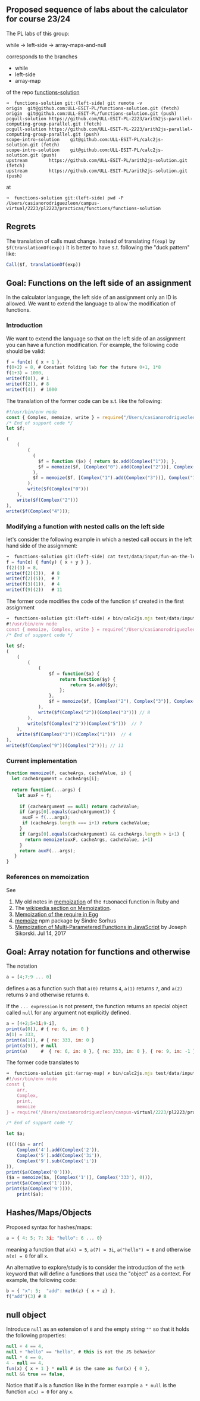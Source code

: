 
##  Proposed sequence of labs about the calculator for course 23/24

The PL labs of this group:

while -> left-side -> array-maps-and-null

corresponds to the branches

- while
- left-side
- array-map

of the repo [functions-solution](https://github.com/ULL-ESIT-PL/functions-solution)

```
➜  functions-solution git:(left-side) git remote -v
origin  git@github.com:ULL-ESIT-PL/functions-solution.git (fetch)
origin  git@github.com:ULL-ESIT-PL/functions-solution.git (push)
pcgull-solution https://github.com/ULL-ESIT-PL-2223/arith2js-parallel-computing-group-parallel.git (fetch)
pcgull-solution https://github.com/ULL-ESIT-PL-2223/arith2js-parallel-computing-group-parallel.git (push)
scope-intro-solution    git@github.com:ULL-ESIT-PL/calc2js-solution.git (fetch)
scope-intro-solution    git@github.com:ULL-ESIT-PL/calc2js-solution.git (push)
upstream        https://github.com/ULL-ESIT-PL/arith2js-solution.git (fetch)
upstream        https://github.com/ULL-ESIT-PL/arith2js-solution.git (push)
```

at

```
➜  functions-solution git:(left-side) pwd -P
/Users/casianorodriguezleon/campus-virtual/2223/pl2223/practicas/functions/functions-solution
```

## Regrets

The translation of calls must change. Instead of translating
`f(exp)` by `$f(translationOf(exp))` it is better to have s.t. following the "duck pattern" like:

```js
Call($f, translationOf(exp))
``` 

## Goal: Functions on the left side of an assignment

In the calculator language, the left side of an assignment only an ID is allowed. We want to extend the language to allow the modification of functions.

### Introduction

We want to extend the language so that on the left side of an assignment you can have a function modification. For example, the following code should be valid:

```js showLineNumbers {2,3} filename="test/data/input/fun.calc"
f = fun(x) { x + 1 },
f(0+2) = 8, # Constant folding lab for the future 0+1, 1*8
f(1+3) = 1000,
write(f(0)), # 1
write(f(2)), # 8
write(f(4))  # 1000
```

The translation of the former code can be s.t. like the following:

```js showLineNumbers {11,13} filename="test/data/expectedjs/fun.js"
#!/usr/bin/env node
const { Complex, memoize, write } = require("/Users/casianorodriguezleon/campus-virtual/2223/pl2223/practicas/functions/functions-solution/src/support-lib.js");
/* End of support code */
let $f;

(
    (
        (
          (
            $f = function ($x) { return $x.add(Complex("1")); }, 
            $f = memoize($f, [Complex("0").add(Complex("2"))], Complex("8"), 0)
          ), 
          $f = memoize($f, [Complex("1").add(Complex("3"))], Complex("1000"), 0)
        ), 
        write($f(Complex("0")))
    ), 
    write($f(Complex("2")))
), 
write($f(Complex("4")));
```

### Modifying a function with nested calls on the left side

let's consider the following example in which a nested call occurs in the left hand side of the assignment:

```js showLineNumbers {3} filename="test/data/input/fun-on-the-left-side.calc"
➜  functions-solution git:(left-side) cat test/data/input/fun-on-the-left-side.calc            
f = fun(x) { fun(y) { x + y } },
f(2)(3) = 8, 
write(f(2)(3)),  # 8
write(f(2)(5)),  # 7
write(f(3)(1)),  # 4
write(f(9)(2))   # 11
```

The former code modifies the code of the function `$f`  created in the first assignment

```js showLineNumbers {16} filename="test/data/expectedjs/fun-on-the-left-side.js"
➜  functions-solution git:(left-side) ✗ bin/calc2js.mjs test/data/input/fun-on-the-left-side.calc
#!/usr/bin/env node
const { memoize, Complex, write } = require("/Users/casianorodriguezleon/campus-virtual/2223/pl2223/practicas/functions/functions-solution/src/support-lib.js"); 
/* End of support code */
 
let $f;
(
    (
        (
            (
                $f = function($x) {
                    return function($y) {
                        return $x.add($y);
                    };
                }, 
                $f = memoize($f, [Complex("2"), Complex("3")], Complex("8"), 0)
            ), 
            write($f(Complex("2"))(Complex("3"))) // 8
        ), 
        write($f(Complex("2"))(Complex("5")))  // 7
    ), 
    write($f(Complex("3"))(Complex("1")))  // 4
), 
write($f(Complex("9"))(Complex("2"))); // 11
```

### Current implementation

```js showLineNumbers {1,3} filename="src/support-lib.js"
function memoize(f, cacheArgs, cacheValue, i) {
  let cacheArgument = cacheArgs[i];
  
  return function(...args) {
    let auxF = f;
    
     if (cacheArgument == null) return cacheValue;
     if (args[0].equals(cacheArgument)) {
      auxF = f(...args);
      if (cacheArgs.length === i+1) return cacheValue;
     }
     if (args[0].equals(cacheArgument) && cacheArgs.length > i+1) {
       return memoize(auxF, cacheArgs, cacheValue, i+1)
     }
     return auxF(...args);
   }
}
```

### References on memoization

See 
1. My old notes in [memoization](https://crguezl.github.io/apuntes-ruby/node167.html) of the `fib`onacci function in Ruby and 
2. The [wikipedia section on Memoization](https://en.wikipedia.org/wiki/Memoization).
3. [Memoization of the require in Egg](https://crguezl.github.io/ull-esit-1617/_book/practicas/practica-egg-4.html)
4. [memoize](https://github.com/sindresorhus/memoize) npm package by Sindre Sorhus
5. [Memoization of Multi-Parametered Functions in JavaScript](https://medium.com/@joedski/memoization-of-multi-parametered-functions-in-javascript-8508e89ba545) by Joseph Sikorski. Jul 14, 2017

## Goal: Array notation for functions and otherwise

The notation

```js
a = [4;7;9 ... 0]
```

defines `a` as a function such that `a(0)` returns `4`, `a(1)` returns `7`, and `a(2)` returns `9` and otherwise 
returns `0`.

If the `... expression` is not present, the function returns an special object called 
`null` for any argument not explicitly defined.

```js showLineNumbers filename: test/data/input/arr.calc 
a = [4+2;5+3i;9-i],
print(a(0)), # { re: 6, im: 0 }
a(1) = 333,  
print(a(1)), # { re: 333, im: 0 }
print(a(9)), # null
print(a)     #  { re: 6, im: 0 }, { re: 333, im: 0 }, { re: 9, im: -1 } ]
```

The former code translates to

```js showLineNumbers filename: test/data/expectedjs/arr.js {14-18}
➜  functions-solution git:(array-map) ✗ bin/calc2js.mjs test/data/input/arr.calc | npx prettier --parser babel
#!/usr/bin/env node
const {
    arr,
    Complex,
    print,
    memoize
} = require('/Users/casianorodriguezleon/campus-virtual/2223/pl2223/practicas/functions/functions-solution/src/support-lib.js');

/* End of support code */

let $a;

((((($a = arr(
    Complex('4').add(Complex('2')),
    Complex('5').add(Complex('3i')),
    Complex('9').sub(Complex('i'))
)),
print($a(Complex('0')))),
($a = memoize($a, [Complex('1')], Complex('333'), 0))),
print($a(Complex('1')))),
print($a(Complex('9')))),
    print($a);
```

## Hashes/Maps/Objects

Proposed syntax for hashes/maps:

```js
a = { 4: 5; 7: 3i; "hello": 6 ... 0}
```

meaning a function that `a(4) = 5`, `a(7) = 3i`, `a("hello") = 6` and otherwise `a(x) = 0` for all `x`.

An alternative to explore/study is to consider the introduction of the `meth` keyword that will define a functions that usea the "object" as a context. For example, the following code:

```js
b = { "x": 5;  "add": meth(z) { x + z} },
f("add")(3) # 8
```

## null object 

Introduce `null` as an extension of `0` and the empty string `""` so that it holds the following properties:

```js
null + 4 == 4,
null + "hello" == "hello", # this is not the JS behavior
null * 4 == 0,
4 - null == 4,
fun(x) { x + 1 } * null # is the same as fun(x) { 0 },
null && true == false,
```

Notice that if `a` is a function like in the former example `a * null` is the function `a(x) = 0` for any `x`.
